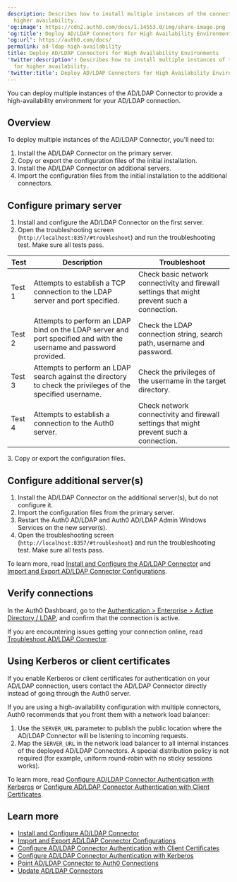 ```yaml
---
description: Describes how to install multiple instances of the connector for
  higher availability.
'og:image': https://cdn2.auth0.com/docs/1.14553.0/img/share-image.png
'og:title': Deploy AD/LDAP Connectors for High Availability Environments
'og:url': https://auth0.com/docs/
permalink: ad-ldap-high-availability
title: Deploy AD/LDAP Connectors for High Availability Environments
'twitter:description': Describes how to install multiple instances of the connector
  for higher availability.
'twitter:title': Deploy AD/LDAP Connectors for High Availability Environments
---
```

You can deploy multiple instances of the AD/LDAP Connector to provide a high-availability environment for your AD/LDAP connection.

## Overview

To deploy multiple instances of the AD/LDAP Connector, you'll need to:

1. Install the AD/LDAP Connector on the primary server.
2. Copy or export the configuration files of the initial installation.
3. Install the AD/LDAP Connector on additional servers.
4. Import the configuration files from the initial installation to the additional connectors.

## Configure primary server

1. Install and configure the AD/LDAP Connector on the first server.
2. Open the troubleshooting screen (`http://localhost:8357/#troubleshoot`) and run the troubleshooting test. Make sure all tests pass.

<table class="table"><thead>
<tr>
<th>Test</th>
<th>Description</th>
<th>Troubleshoot</th>
</tr>
</thead>
<tbody>
<tr>
<td>Test 1</td>
<td>Attempts to establish a TCP connection to the LDAP server and port specified.</td>
<td>Check basic network connectivity and firewall settings that might prevent such a connection.</td>
</tr>
<tr>
<td>Test 2</td>
<td>Attempts to perform an LDAP bind on the LDAP server and port specified and with the username and password provided.</td>
<td>Check the LDAP connection string, search path, username and password.</td>
</tr>
<tr>
<td>Test 3</td>
<td>Attempts to perform an LDAP search against the directory to check the privileges of the specified username.</td>
<td>Check the privileges of the username in the target directory.</td>
</tr>
<tr>
<td>Test 4</td>
<td>Attempts to establish a connection to the Auth0 server.</td>
<td>Check network connectivity and firewall settings that might prevent such a connection.</td>
</tr>
</tbody>
</table>
3. Copy or export the configuration files.

## Configure additional server(s)

1. Install the AD/LDAP Connector on the additional server(s), but do not configure it.
2. Import the configuration files from the primary server.
3. Restart the Auth0 AD/LDAP and Auth0 AD/LDAP Admin Windows Services on the new server(s).
4. Open the troubleshooting screen (`http://localhost:8357/#troubleshoot`) and run the troubleshooting test. Make sure all tests pass.

To learn more, read [Install and Configure the AD/LDAP Connector](/authenticate/identity-providers/enterprise-identity-providers/active-directory-ldap/ad-ldap-connector/install-configure-ad-ldap-connector) and [Import and Export AD/LDAP Connector Configurations](/authenticate/identity-providers/enterprise-identity-providers/active-directory-ldap/ad-ldap-connector/import-export-ad-ldap-connector-configs).

## Verify connections

In the <Tooltip tip="Auth0 Dashboard: Auth0's main product to configure your services." cta="View Glossary" href="/glossary?term=Auth0+Dashboard">Auth0 Dashboard</Tooltip>, go to the [Authentication > Enterprise > Active Directory / LDAP](https://manage.auth0.com/#/connections/enterprise/ad), and confirm that the connection is active.

If you are encountering issues getting your connection online, read [Troubleshoot AD/LDAP Connector](/troubleshoot/integration-extensibility-issues/troubleshoot-ad-ldap-connector).

## Using Kerberos or client certificates

If you enable Kerberos or client certificates for authentication on your AD/LDAP connection, users contact the AD/LDAP Connector directly instead of going through the Auth0 server.

If you are using a high-availability configuration with multiple connectors, Auth0 recommends that you front them with a network load balancer:

1. Use the `SERVER_URL` parameter to publish the public location where the AD/LDAP Connector will be listening to incoming requests.
2. Map the `SERVER_URL` in the network load balancer to all internal instances of the deployed AD/LDAP Connectors. A special distribution policy is not required (for example, uniform round-robin with no sticky sessions works).

To learn more, read [Configure AD/LDAP Connector Authentication with Kerberos](/authenticate/identity-providers/enterprise-identity-providers/active-directory-ldap/ad-ldap-connector/configure-ad-ldap-connector-with-kerberos) or [Configure AD/LDAP Connector Authentication with Client Certificates](/authenticate/identity-providers/enterprise-identity-providers/active-directory-ldap/ad-ldap-connector/configure-ad-ldap-connector-client-certificates).

## Learn more

* [Install and Configure AD/LDAP Connector](/authenticate/identity-providers/enterprise-identity-providers/active-directory-ldap/ad-ldap-connector/install-configure-ad-ldap-connector)
* [Import and Export AD/LDAP Connector Configurations](/authenticate/identity-providers/enterprise-identity-providers/active-directory-ldap/ad-ldap-connector/import-export-ad-ldap-connector-configs)
* [Configure AD/LDAP Connector Authentication with Client Certificates](/authenticate/identity-providers/enterprise-identity-providers/active-directory-ldap/ad-ldap-connector/configure-ad-ldap-connector-client-certificates)
* [Configure AD/LDAP Connector Authentication with Kerberos](/authenticate/identity-providers/enterprise-identity-providers/active-directory-ldap/ad-ldap-connector/configure-ad-ldap-connector-with-kerberos)
* [Point AD/LDAP Connector to Auth0 Connections](/authenticate/identity-providers/enterprise-identity-providers/active-directory-ldap/ad-ldap-connector/ad-ldap-connector-to-auth0)
* [Update AD/LDAP Connectors](/authenticate/identity-providers/enterprise-identity-providers/active-directory-ldap/ad-ldap-connector/update-ad-ldap-connectors)